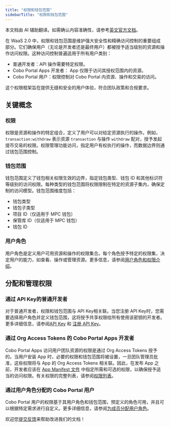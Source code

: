 ```yaml
---
title: "权限和钱包范围"
sidebarTitle: "权限和钱包范围"
---
```

<Note>本文档由 AI 辅助翻译。如需确认内容准确性，请参考[英文官方文档](https://www.cobo.com/developers/v2/guides/overview/introduction)。</Note>

在 WaaS 2.0 中，权限和钱包范围是维护强大安全性和精确访问控制的重要组成部分。它们确保用户（无论是开发者还是最终用户）都被授予适当级别的资源和操作访问权限。这种访问控制普遍适用于所有用户类别：

- 普通开发者：API 操作需要特定权限。
- Cobo Portal Apps 开发者： App 仅限于访问其授权范围内的资源。
- Cobo Portal 用户：权限控制对 Cobo Portal 内资源、操作和交易的访问。

这个权限框架旨在提供无缝和安全的用户体验，符合团队政策和合规要求。

## 关键概念

### 权限
权限是资源和操作的特定组合，定义了用户可以对给定资源执行的操作。例如，`transaction:withdraw` 表示资源 `transaction` 与操作 `withdraw` 配对，授予发起提币交易的权限。权限管理功能访问，指定用户有权执行的操作，而数据边界则通过钱包范围控制。

### 钱包范围
钱包范围定义了钱包相关权限生效的边界，指定钱包类型、钱包 ID 和其他标识符等级别的访问权限。每种类型的钱包范围将权限限制在特定的资源子集内，确保定制的访问模型。钱包范围维度包括：

- 钱包类型
- 钱包子类型
- 项目 ID（仅适用于 MPC 钱包）
- 保管库 ID（仅适用于 MPC 钱包）
- 钱包 ID

### 用户角色
用户角色是定义用户可用资源和操作的权限集合。每个角色授予特定的权限集，决定用户的能力，如查看、操作或管理资源。更多信息，请参阅[用户角色和权限介绍](https://manuals.cobo.com/zh/portal/organization/roles-and-permissions)。

## 分配和管理权限

### 通过 API Key的普通开发者
对于普通开发者，权限和钱包范围与 API Key相关联。当您注册 API Key时，您需要选择用户角色并定义钱包范围，这将授予共享权限给所有使用该密钥的开发者。更多详细信息，请参阅[API Key](/v2_cn/guides/overview/cobo-auth#api-key) 和 [注册 API Key](https://manuals.cobo.com/zh/portal/developer-console/create-api-key)。

### 通过 Org Access Tokens 的 Cobo Portal Apps 开发者
Cobo Portal Apps 访问用户团队资源的权限是通过 Org Access Tokens 授予的。当用户安装 App 时，必要的权限和钱包范围将被设置，一旦团队管理员批准，这些权限将与 App 的 Org Access Tokens 相关联。因此，在发布 App 之前，开发者应该在 [ App Manifest 文件](/v2_cn/apps/build-app#configure-the-manifest-file) 中指定所需和可选的权限，以确保授予适当的访问权限。有关权限的完整列表，请参阅[权限列表](/v2_cn/guides/overview/permission-list)。

### 通过用户角色分配的 Cobo Portal 用户
Cobo Portal 用户的权限基于其用户角色和钱包范围，预定义的角色可用，并且可以根据特定需求进行自定义。更多详细信息，请参阅[为成员分配用户角色](https://manuals.cobo.com/zh/portal/organization/assign-roles-to-members)。

<Tip>欢迎您[提交反馈](https://forms.zohopublic.com/cobo/form/DocumentFeedbackForm/formperma/QvLOhxJv1_JMsJ-1dleZ8Itb_7rzN-LtgvsDdxosoVI)来帮助改进我们的文档！</Tip>